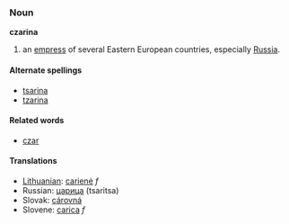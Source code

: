 ===Noun===
'''czarina'''
# an [[empress]] of several Eastern European countries, especially [[Russia]].

====Alternate spellings====
* [[tsarina]]
* [[tzarina]]

====Related words====
* [[czar]]

====Translations====
*[[Lithuanian]]: [[carienė]] ''f''
*Russian: [[царица]] (tsaritsa)
*Slovak: [[cárovná#Slovak|cárovná]]
*Slovene: [[carica]] ''f''